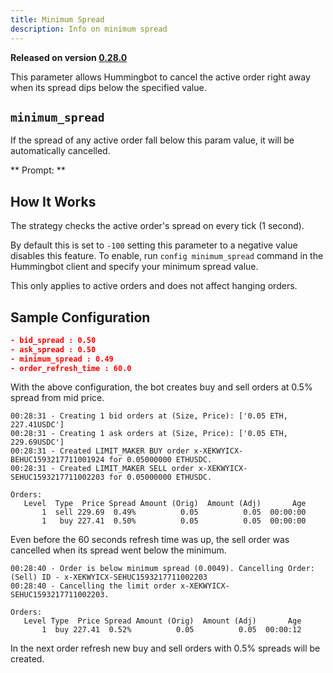 ```yaml
---
title: Minimum Spread
description: Info on minimum spread
---
```



**Released on version [0.28.0](/release-notes/0.28.0)**

This parameter allows Hummingbot to cancel the active order right away when its spread dips below the specified value.

## `minimum_spread`

If the spread of any active order fall below this param value, it will be automatically cancelled.

** Prompt: **

<Prompt
  prompt="At what minimum spread should the bot automatically cancel orders?"
  response=">>> "
/>

## How It Works

The strategy checks the active order's spread on every tick (1 second).

By default this is set to `-100` setting this parameter to a negative value disables this feature. To enable, run `config minimum_spread` command in the Hummingbot client and specify your minimum spread value.

This only applies to active orders and does not affect hanging orders.

## Sample Configuration

```json
- bid_spread : 0.50
- ask_spread : 0.50
- minimum_spread : 0.49
- order_refresh_time : 60.0
```

With the above configuration, the bot creates buy and sell orders at 0.5% spread from mid price.

```
00:28:31 - Creating 1 bid orders at (Size, Price): ['0.05 ETH, 227.41USDC']
00:28:31 - Creating 1 ask orders at (Size, Price): ['0.05 ETH, 229.69USDC']
00:28:31 - Created LIMIT_MAKER BUY order x-XEKWYICX-BEHUC1593217711001924 for 0.05000000 ETHUSDC.
00:28:31 - Created LIMIT_MAKER SELL order x-XEKWYICX-SEHUC1593217711002203 for 0.05000000 ETHUSDC.
```

```
Orders:
   Level  Type  Price Spread Amount (Orig)  Amount (Adj)       Age
       1  sell 229.69  0.49%          0.05          0.05  00:00:00
       1   buy 227.41  0.50%          0.05          0.05  00:00:00
```

Even before the 60 seconds refresh time was up, the sell order was cancelled when its spread went below the minimum.

```
00:28:40 - Order is below minimum spread (0.0049). Cancelling Order: (Sell) ID - x-XEKWYICX-SEHUC1593217711002203
00:28:40 - Cancelling the limit order x-XEKWYICX-SEHUC1593217711002203.
```

```
Orders:
   Level Type  Price Spread Amount (Orig)  Amount (Adj)       Age
       1  buy 227.41  0.52%          0.05          0.05  00:00:12
```

In the next order refresh new buy and sell orders with 0.5% spreads will be created.
